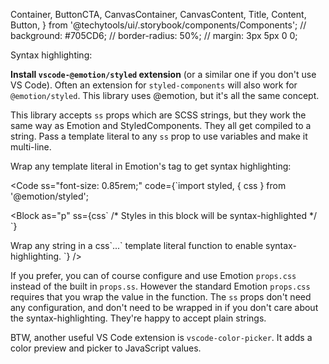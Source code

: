   Container,
  ButtonCTA,
  CanvasContainer,
  CanvasContent,
  Title,
  Content,
  Button,
} from '@techytools/ui/.storybook/components/Components';
// background: #705CD6;
// border-radius: 50%;
// margin: 3px 5px 0 0;

<Meta title="Get started/Styling/Syntax Highlighting" />

<ThemeProvider>
<Wrapper>

<Block as="h1" ss="font-size: 2rem; font-weight: 600; margin: 4rem 0 0 0;">Syntax highlighting:</Block>  

**Install `vscode-@emotion/styled` extension** (or a similar one if you don't use VS Code).  Often an extension for `styled-components` will also work for `@emotion/styled`.  This library uses @emotion, but it's all the same concept.

This library accepts `ss` props which are SCSS strings, but they work the same way as Emotion and StyledComponents. They all get compiled to a string. Pass a template literal to any `ss` prop to use variables and make it multi-line.

Wrap any template literal in Emotion's <CodeInline code='css``' /> tag to get syntax highlighting:

<Code 
  ss="font-size: 0.85rem;"
  code={`import styled, { css } from '@emotion/styled';

<Block 
    as="p" 
    ss={css\`
        /* 
        Styles in this block will be syntax-highlighted
        */
    \`}
>
  Wrap any string in a css\`...\` template literal function to enable syntax-highlighting.
</Block>`} />

If you prefer, you can of course configure and use Emotion `props.css` instead of the built in `props.ss`. However the standard Emotion `props.css` requires that you wrap the value in the <CodeInline code='css``' /> function. The `ss` props don't need any configuration, and don't need to be wrapped in <CodeInline code='css``' /> if you don't care about the syntax-highlighting. They're happy to accept plain strings.

BTW, another useful VS Code extension is `vscode-color-picker`. It adds a color preview and picker to JavaScript values.

</Wrapper>
</ThemeProvider>